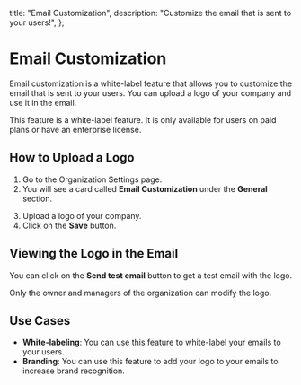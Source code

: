 

  title: "Email Customization",
  description: "Customize the email that is sent to your users!",
};

# Email Customization

Email customization is a white-label feature that allows you to customize the email that is sent to your users. You can upload a logo of your company and use it in the email.

<Note>
  This feature is a white-label feature. It is only available for users on paid plans or have an enterprise
  license.
</Note>

## How to Upload a Logo

1. Go to the Organization Settings page.
2. You will see a card called **Email Customization** under the **General** section.

<MdxImage
  src={EmailCustomizationSettings}
  alt="Email Customization Settings"
  quality="100"
  className="max-w-full rounded-lg sm:max-w-3xl"
/>

3. Upload a logo of your company.
4. Click on the **Save** button.

<MdxImage src={UpdatedLogo} alt="Updated Logo" quality="100" className="max-w-full rounded-lg sm:max-w-3xl" />

## Viewing the Logo in the Email

You can click on the **Send test email** button to get a test email with the logo.

<MdxImage src={EmailSample} alt="Email Sample" quality="100" className="max-w-full rounded-lg sm:max-w-3xl" />

<Note>Only the owner and managers of the organization can modify the logo.</Note>

## Use Cases

- **White-labeling**: You can use this feature to white-label your emails to your users.
- **Branding**: You can use this feature to add your logo to your emails to increase brand recognition.
